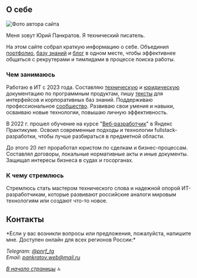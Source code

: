 
<a name="top-of-page"></a>

## О себе

![Фото автора сайта](/../img/yup-photo.png)

Меня зовут Юрий Панкратов. Я технический писатель.

На этом сайте собрал краткую информацию о себе. Объединил [портфолио](https://www.myrepo.ru/portfolio), [базу знаний](https://www.myrepo.ru/knowledge-base) и [блог](https://github.com/pnrf) в одном месте, чтобы эффективнее общаться с рекрутерами и тимлидами в процессе поиска работы.

### Чем занимаюсь

Работаю в ИТ с 2023 года. Составляю [техническую](../portfolio/tech-docs.mdx) и [юридическую](../portfolio/legal-docs.mdx) документацию по программным продуктам, пишу [тексты](../portfolio/interface-texts.mdx) для интерфейсов и корпоративных баз знаний. Поддерживаю профессиональное [сообщество](https://t.me/technicalwriters). Развиваю свои умения и навыки, осваиваю новые технологии, повышаю личную эффективность.

В 2022 г. прошел обучение на курсе "[Веб-разработчик](https://practicum.yandex.ru/web/)" в Яндекс Практикуме. Освоил современные подходы и технологии fullstack-разработки, чтобы лучше разбираться в предметной области.

До этого 20 лет проработал юристом по сделкам и бизнес-процессам. Составлял договоры, локальные нормативные акты и иные документы. Защищал интересы бизнеса в судах и госорганах.

### К чему стремлюсь

Стремлюсь стать мастером технического слова и надежной опорой ИТ-разработчикам, которые развивают российские аналоги мировым технологиям или создают что-то новое.

## Контакты

<Callout type="info" emoji="ℹ️">
*Если у вас возникли вопросы или предложения, пожалуйста, напишите мне.  
Доступен онлайн для всех регионов России:*

*Telegram: [@pnrf_tg](https://t.me/pnrf_tg)*  
*Email: pankratov.web@mail.ru*
</Callout>

*[В начало страницы](#top-of-page)* 🔝
